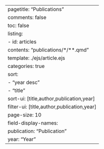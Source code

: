 ---
pagetitle: "Publications"
comments: false
toc: false
listing:
  - id: articles
    contents: "publications/*/**.qmd"
    template: ./ejs/article.ejs
    categories: true
    sort:
      - "year desc"
      - "title"
    sort-ui: [title,author,publication,year]
    filter-ui: [title,author,publication,year]
    page-size: 10
    field-display-names: 
      publication: "Publication"
      year: "Year"
---